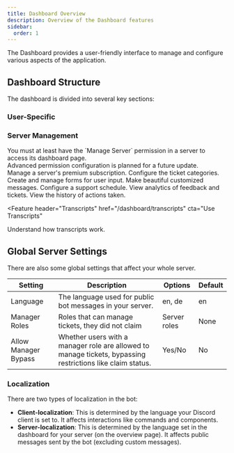 ```yaml
---
title: Dashboard Overview
description: Overview of the Dashboard features
sidebar:
  order: 1
---
```



The Dashboard provides a user-friendly interface to manage and configure various aspects of the application.

## Dashboard Structure

The dashboard is divided into several key sections:

### User-Specific

<LinkCard
  href="https://ticketon.app/dash/billing"
  target="_blank"
  title="Billing"
  description="Manage your billing information and subscriptions."
/>

### Server Management

<Aside type="note">
  You must at least have the `Manage Server` permission in a server to access
  its dashboard page. <br />
  Advanced permission configuration is planned for a future update.
</Aside>

<Feature header="Premium Management" href="/dashboard/premium">
  Manage a server's premium subscription.
</Feature>

<Feature header="Category Configuration" href="/dashboard/categories">
  Configure the ticket categories.
</Feature>

<Feature header="Form Management" href="/dashboard/forms">
  Create and manage forms for user input.
</Feature>

<Feature header="Custom Messages" href="/dashboard/messages">
  Make beautiful customized messages.
</Feature>

<Feature header="Support Schedule" href="/dashboard/schedule">
  Configure a support schedule.
</Feature>

<Feature header="Analytics" href="/dashboard/analytics">
  View analytics of feedback and tickets.
</Feature>

<Feature header="Audit Log" href="/dashboard/audit-log">
  View the history of actions taken.
</Feature>

<Feature
  header="Transcripts"
  href="/dashboard/transcripts"
  cta="Use Transcripts"
>
  Understand how transcripts work.
</Feature>

## Global Server Settings

There are also some global settings that affect your whole server.

| Setting              | Description                                                                                                | Options      | Default |
| -------------------- | ---------------------------------------------------------------------------------------------------------- | ------------ | ------- |
| Language             | The language used for public bot messages in your server.                                                  | en, de       | en      |
| Manager Roles        | Roles that can manage tickets, they did not claim                                                          | Server roles | None    |
| Allow Manager Bypass | Whether users with a manager role are allowed to manage tickets, bypassing restrictions like claim status. | Yes/No       | No      |

### Localization

There are two types of localization in the bot:

- **Client-localization**: This is determined by the language your Discord client is set to. It affects interactions like commands and components.
- **Server-localization**: This is determined by the language set in the dashboard for your server (on the overview page). It affects public messages sent by the bot (excluding custom messages).
